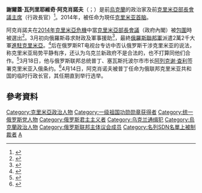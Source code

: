 {{Infobox Politician
| name          = 謝爾蓋·阿克肖諾夫<br>{{lang|ru|Сергей Аксёнов}}
| image         = Sergey Aksyonov (2018).jpg
| imagesize     =
| caption       = 
| order         = 1
| office       = 克里米亞首腦
| president    = [[弗拉基米爾·普京|弗拉基米爾·普京]]
| term_start   = 2014年10月9日
| term_end     = 
| predecessor  =  [[弗拉基米尔·康斯坦丁诺夫|弗拉基米尔·康斯坦丁诺夫]]（擔任總統及國家議會主席）
| successor    = 
| office1       = 第1任[[克里米亞總理|克里米亞總理]]
| president1    = [[弗拉基米爾·普京|弗拉基米爾·普京]]
| term_start1   = 2014年3月17日
| term_end1     = 2019年9月20日
| predecessor1  = [[阿納托利·莫吉廖夫|阿納托利·莫吉廖夫]]
| successor1    = [[尤里·戈察纽克|尤里·戈察纽克]]
|office3        = [[克里米亞國家議會|克里米亞國家議會]]副主席
|term_start3   = 2014年3月17日
|term_end3     = 2014年5月21日
|office5        = [[克里米亞自治共和國最高議會|克里米亞自治共和國最高議會]]副主席
|term_start5    = 2010年10月31日
|term_end5     = 2014年3月17日
|birthname     = 谢尔盖·瓦列里耶维奇·阿克肖诺夫
| birth_date    = {{Birth date and age|1972|11|26}}
| birth_place   = {{USSR}}{{flag|Moldavian SSR}}[[伯爾茲|伯爾茲]]
| nationality   =  {{RUS}}
| citizenship  = {{RUS}}
| ethnicity  = [[俄罗斯人|俄罗斯人]]
| residence = {{flag|Crimea}}
| party         = [[统一俄罗斯|统一俄罗斯]]
| spouse        = 
| children      = 
}}
'''謝爾蓋·瓦列里耶維奇·阿克肖諾夫'''（{{lang-ru|Сергей Валерьевич Аксёнов}}；{{bd|1972年|11月26日}}）是前[[烏克蘭|烏克蘭]]的政治家及前[[克里米亞共和國|克里米亞]][[部長會議主席|部長會議主席]]（行政長官）<ref>{{cite news|title=Crimean Parliament Dismisses Cabinet and Sets Date for Autonomy Referendum|url=http://www.themoscowtimes.com/news/article/crimean-parliament-dismisses-cabinet-and-sets-date-for-autonomy-referendum/495391.html|accessdate=February 27, 2014|newspaper=[[The_Moscow_Times|The Moscow Times]]|date=February 27, 2014|archive-date=2018-12-25|archive-url=https://web.archive.org/web/20181225110142/https://themoscowtimes.com/articles/crimean-parliament-dismisses-cabinet-and-sets-date-for-autonomy-referendum-32559|dead-url=no}}</ref>。2014年，被任命为現任[[克里米亚首脑|克里米亚首脑]]。

阿克肖諾夫在[[2014年克里米亞危機|2014年克里米亞危機]]中當[[克里米亞共和國|克里米亞部長會議]]（政府內閣）被[[攻城戰|包圍]]時被選出<ref>{{cite news|url=http://www.nytimes.com/2014/02/28/world/europe/crimea-ukraine.html?hpw&rref=world&_r=0|title=Gunmen Seize Government Buildings in Crimea|publisher=The New York Times|date=2014-02-27|accessdate=2014-03-01|quote=Masked men with guns seized government buildings in the capital of Ukraine's Crimea region on Thursday, barricading themselves inside and raising the Russian flag after mysterious overnight raids that appeared to be the work of militant Russian nationalists who want this volatile Black Sea region ruled from Moscow.|archive-date=2014-03-03|archive-url=https://web.archive.org/web/20140303132928/http://www.nytimes.com/2014/02/28/world/europe/crimea-ukraine.html?hpw&rref=world&_r=0|dead-url=no}}</ref>。3月初向俄羅斯尋求財政及軍事援助<ref>{{Cite news|url=http://news.xinhuanet.com/world/2014-03/01/c_126208445.htm|title=乌克兰克里米亚共和国总理期待俄给予财政援助|date=2014-03-01|accessdate=2014-04-05|deadurl=yes|archiveurl=https://web.archive.org/web/20140422174045/http://news.xinhuanet.com/world/2014-03/01/c_126208445.htm|archivedate=2014-04-22}}</ref>，最終[[俄羅斯聯邦軍|俄羅斯聯邦軍]]派遣2萬2千大軍[[2014年克里米亞危機|進駐克里米亞]]。<ref>{{Cite news| url=http://news.163.com/14/0302/03/9MA5TUKP00014AED_all.html| title=克里米亚总理向普京求援 俄议会授权普京对乌动武（全文）| date=2014-03-02 03:22:10　| work=京华时报| location=北京| access-date=2014-04-02| archive-url=https://web.archive.org/web/20140318214713/http://news.163.com/14/0302/03/9MA5TUKP00014AED_all.html| archive-date=2014-03-18| dead-url=yes}}</ref>后在俄罗斯RT电视台专访中否认俄罗斯干涉克里米亚的说法，称克里米亚局势平静有序，还认为乌克兰新政府不是合法的，也不打算同他们合作。<ref>{{Cite news|url=http://news.xinhuanet.com/world/2014-03/07/c_126236264.htm|title=克里米亚总理驳斥俄干涉说 称人民自主掌握命运|publisher=新华网国际|date=2014-03-07|accessdate=2014-04-05|deadurl=yes|archiveurl=https://web.archive.org/web/20140422174047/http://news.xinhuanet.com/world/2014-03/07/c_126236264.htm|archivedate=2014-04-22}}</ref>3月18日，他与俄罗斯联邦总统普丁、塞瓦斯托波尔市市长[[阿列克谢·查利|阿列克谢·查利]]签署克里米亚入俄条约。<ref name="multiple">{{Cite web |url=http://news.sina.com.cn/w/2014-03-22/000329764803.shtml |title=克里米亚入俄法律程序完成 美俄掀“制裁大战” |accessdate=2014-04-02 |archive-date=2014-03-25 |archive-url=https://web.archive.org/web/20140325195403/http://news.sina.com.cn/w/2014-03-22/000329764803.shtml |dead-url=no }}</ref>4月14日，阿克肖诺夫被普丁任命为俄联邦克里米亚共和国的临时行政长官，其任期直到举行选举。

==參考資料==
{{reflist}}

{{Authority control}}
{{DEFAULTSORT:Aksyonov, Sergey}}
[[Category:克里米亞政治人物|Category:克里米亞政治人物]]
[[Category:一级祖国功勋勋章获得者|Category:一级祖国功勋勋章获得者]]
[[Category:统一俄罗斯党人物|Category:统一俄罗斯党人物]]
[[Category:俄罗斯君主主义者|Category:俄罗斯君主主义者]]
[[Category:乌克兰通缉犯|Category:乌克兰通缉犯]]
[[Category:烏克蘭政治人物|Category:烏克蘭政治人物]]
[[Category:俄罗斯联邦主体议会成员|Category:俄罗斯联邦主体议会成员]]
[[Category:名列SDN名單上被制裁者|Category:名列SDN名單上被制裁者]]
[[Category:被歐盟制裁的俄羅斯人|A]]